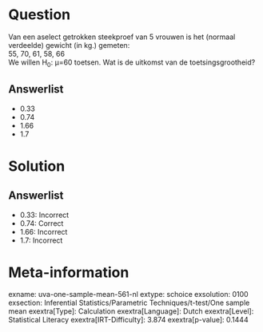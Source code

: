 Question
========

Van een aselect getrokken steekproef van 5 vrouwen is het (normaal
verdeelde) gewicht (in kg.) gemeten:\
55, 70, 61, 58, 66\
We willen H~0~: μ=60 toetsen. Wat is de uitkomst van de
toetsingsgrootheid?

Answerlist
----------

* 0.33
* 0.74
* 1.66
* 1.7

Solution
========

Answerlist
----------

* 0.33: Incorrect
* 0.74: Correct
* 1.66: Incorrect
* 1.7: Incorrect

Meta-information
================
exname: uva-one-sample-mean-561-nl
extype: schoice
exsolution: 0100
exsection: Inferential Statistics/Parametric Techniques/t-test/One sample mean
exextra[Type]: Calculation
exextra[Language]: Dutch
exextra[Level]: Statistical Literacy
exextra[IRT-Difficulty]: 3.874
exextra[p-value]: 0.1444

